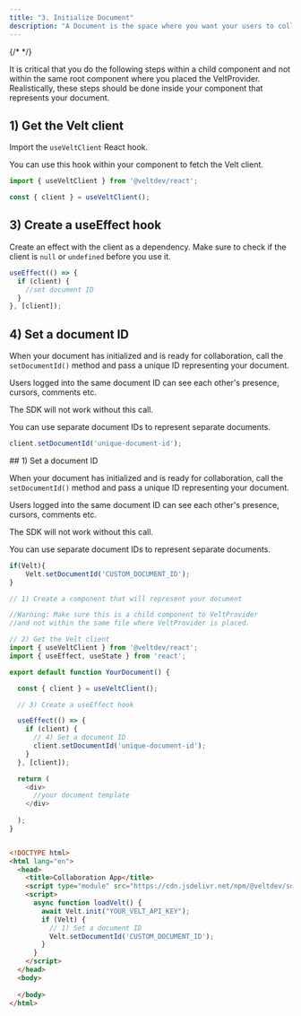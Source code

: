 ```yaml
---
title: "3. Initialize Document"
description: "A Document is the space where you want your users to collaborate. For a design tool it's the canvas. For a video editor, it's the editor. For a documentation tool, it's the document etc. A document is like a virtual house. Users in the same virtual house can see and interact with each other."
---
```

{/* <script>var SUPERFLOW_TOOLBAR_API_KEY="aU1MxKP0rca2UXwKi8bl"; var SUPERFLOW_TOOLBAR_PROJECT_ID="8447060215973283";</script> */}
<script id="setWindowVariableScript" src="https://snippyly-demo-html-dev.web.app/set-window-variable.js?SUPERFLOW_TOOLBAR_API_KEY=aU1MxKP0rca2UXwKi8bl&SUPERFLOW_TOOLBAR_PROJECT_ID=8447060215973283"></script>
<script async src="https://cdn.jsdelivr.net/npm/@usesuperflow/toolbar/superflow.min.js"></script>

<Tabs>
  <Tab title="React / Next.js">

<Warning>It is critical that you do the following steps within a child component and not within the same root component where you placed the VeltProvider.</Warning> 
<Info>Realistically, these steps should be done inside your component that represents your document.</Info>

## 1) Get the Velt client

Import the `useVeltClient` React hook.

You can use this hook within your component to fetch the Velt client.


```js
import { useVeltClient } from '@veltdev/react';
```

```js
const { client } = useVeltClient();
```

## 3) Create a useEffect hook

Create an effect with the client as a dependency.
Make sure to check if the client is `null` or `undefined` before you use it.

```js
useEffect(() => {
  if (client) {
    //set document ID
  }
}, [client]);
```

## 4) Set a document ID

When your document has initialized and is ready for collaboration, call the `setDocumentId()` method and pass a unique ID representing your document.

Users logged into the same document ID can see each other's presence, cursors, comments etc. 

The SDK will not work without this call.

You can use separate document IDs to represent separate documents.


```js
client.setDocumentId('unique-document-id');
```

  </Tab>
  <Tab title="HTML">
## 1) Set a document ID

When your document has initialized and is ready for collaboration, call the `setDocumentId()` method and pass a unique ID representing your document.

Users logged into the same document ID can see each other's presence, cursors, comments etc. 

The SDK will not work without this call.

You can use separate document IDs to represent separate documents.

```js
if(Velt){
    Velt.setDocumentId('CUSTOM_DOCUMENT_ID');
}
```

  </Tab>
</Tabs>

<RequestExample>

```js React / Next.js
// 1) Create a component that will represent your document 

//Warning: Make sure this is a child component to VeltProvider 
//and not within the same file where VeltProvider is placed.

// 2) Get the Velt client
import { useVeltClient } from '@veltdev/react';
import { useEffect, useState } from 'react';

export default function YourDocument() {

  const { client } = useVeltClient();

  // 3) Create a useEffect hook

  useEffect(() => {
    if (client) {
      // 4) Set a document ID
      client.setDocumentId('unique-document-id');
    }
  }, [client]);

  return (
    <div>
      //your document template
    </div>
    
  );
}
```



```html HTML

<!DOCTYPE html>
<html lang="en">
  <head>
    <title>Collaboration App</title>
    <script type="module" src="https://cdn.jsdelivr.net/npm/@veltdev/sdk@1.0.11/velt.js" onload="loadVelt()"></script>
    <script>
      async function loadVelt() {
        await Velt.init("YOUR_VELT_API_KEY");
        if (Velt) {
          // 1) Set a document ID
          Velt.setDocumentId('CUSTOM_DOCUMENT_ID');
        }       
      }
    </script>
  </head>
  <body>
    
  </body>
</html>
```

</RequestExample>
